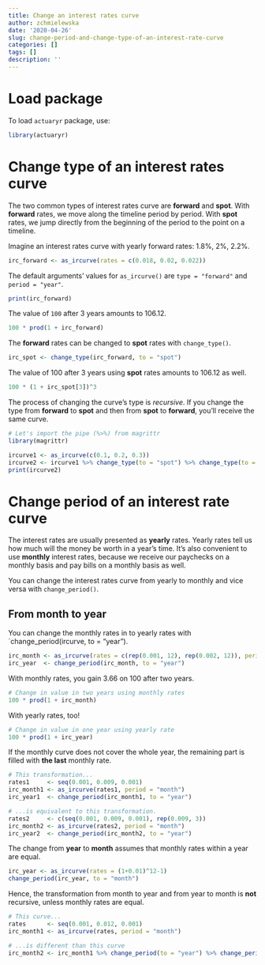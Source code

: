 ```yaml
---
title: Change an interest rates curve
author: zchmielewska
date: '2020-04-26'
slug: change-period-and-change-type-of-an-interest-rate-curve
categories: []
tags: []
description: ''
---
```

# Load package

To load `actuaryr` package, use:
```r
library(actuaryr)
```

# Change type of an interest rates curve

The two common types of interest rates curve are **forward** and **spot**.
With **forward** rates, we move along the timeline period by period.
With **spot** rates, we jump directly from the beginning of the period 
to the point on a timeline.

Imagine an interest rates curve with yearly forward rates: 1.8%, 2%, 2.2%.


```r
irc_forward <- as_ircurve(rates = c(0.018, 0.02, 0.022))
```

The default arguments' values for `as_ircurve()` are 
`type = "forward"` and `period = "year"`.

```r
print(irc_forward)
```

The value of `100` after 3 years amounts to 106.12.

```r
100 * prod(1 + irc_forward)
```

The **forward** rates can be changed to **spot** rates with `change_type()`.

```r
irc_spot <- change_type(irc_forward, to = "spot")
```

The value of 100 after 3 years using **spot** rates amounts to 106.12 as well.

```r
100 * (1 + irc_spot[3])^3
```

The process of changing the curve's type is *recursive*. 
If you change the type from **forward** to **spot** 
and then from **spot** to **forward**, you'll receive the same curve.

```r
# Let's import the pipe (%>%) from magrittr
library(magrittr)

ircurve1 <- as_ircurve(c(0.1, 0.2, 0.3))
ircurve2 <- ircurve1 %>% change_type(to = "spot") %>% change_type(to = "forward")
print(ircurve2)

```

# Change period of an interest rate curve

The interest rates are usually presented as **yearly** rates. 
Yearly rates tell us how much will the money be worth in a year's time.
It's also convenient to use **monthly** interest rates, because
we receive our paychecks on a monthly basis and pay bills on a monthly basis
as well.

You can change the interest rates curve from yearly to monthly and 
vice versa with `change_period()`.

## From month to year

You can change the monthly rates in to yearly rates with 
`change_period(ircurve, to = "year").

```r
irc_month <- as_ircurve(rates = c(rep(0.001, 12), rep(0.002, 12)), period = "month")
irc_year  <- change_period(irc_month, to = "year")
```

With monthly rates, you gain 3.66 on 100 after two years.

```r
# Change in value in two years using monthly rates
100 * prod(1 + irc_month)
```

With yearly rates, too!

```r
# Change in value in one year using yearly rate
100 * prod(1 + irc_year)
```

If the monthly curve does not cover the whole year, the remaining part is filled
with **the last** monthly rate.

```r
# This transformation...
rates1     <- seq(0.001, 0.009, 0.001)
irc_month1 <- as_ircurve(rates1, period = "month")
irc_year1  <- change_period(irc_month1, to = "year")

# ...is equivalent to this transformation.
rates2     <- c(seq(0.001, 0.009, 0.001), rep(0.009, 3))
irc_month2 <- as_ircurve(rates2, period = "month")
irc_year2  <- change_period(irc_month2, to = "year")
```

The change from **year** to **month** assumes that monthly rates within a year
are equal.

```r
irc_year <- as_ircurve(rates = (1+0.01)^12-1)
change_period(irc_year, to = "month")
```

Hence, the transformation from month to year and from year to month
is **not** recursive, unless monthly rates are equal.

```r
# This curve...
rates      <- seq(0.001, 0.012, 0.001)
irc_month1 <- as_ircurve(rates, period = "month")

# ...is different than this curve
irc_month2 <- irc_month1 %>% change_period(to = "year") %>% change_period(to = "month")
```

